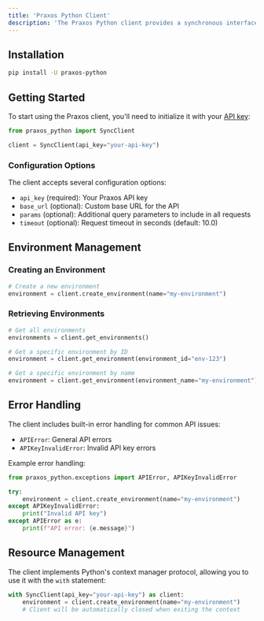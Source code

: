 ```yaml
---
title: 'Praxos Python Client'
description: 'The Praxos Python client provides a synchronous interface for interacting with the Praxos API. This guide will help you get started with the client and show you how to use its main features.'
---
```


## Installation

```bash
pip install -U praxos-python
```

## Getting Started

To start using the Praxos client, you'll need to initialize it with your [API key](../api-key):

```python
from praxos_python import SyncClient

client = SyncClient(api_key="your-api-key")
```

### Configuration Options

The client accepts several configuration options:

- `api_key` (required): Your Praxos API key
- `base_url` (optional): Custom base URL for the API
- `params` (optional): Additional query parameters to include in all requests
- `timeout` (optional): Request timeout in seconds (default: 10.0)

## Environment Management

### Creating an Environment

```python
# Create a new environment
environment = client.create_environment(name="my-environment")
```

### Retrieving Environments

```python
# Get all environments
environments = client.get_environments()

# Get a specific environment by ID
environment = client.get_environment(environment_id="env-123")

# Get a specific environment by name
environment = client.get_environment(environment_name="my-environment")
```

## Error Handling

The client includes built-in error handling for common API issues:

- `APIError`: General API errors
- `APIKeyInvalidError`: Invalid API key errors

Example error handling:

```python
from praxos_python.exceptions import APIError, APIKeyInvalidError

try:
    environment = client.create_environment(name="my-environment")
except APIKeyInvalidError:
    print("Invalid API key")
except APIError as e:
    print(f"API error: {e.message}")
```

## Resource Management

The client implements Python's context manager protocol, allowing you to use it with the `with` statement:

```python
with SyncClient(api_key="your-api-key") as client:
    environment = client.create_environment(name="my-environment")
    # Client will be automatically closed when exiting the context
```